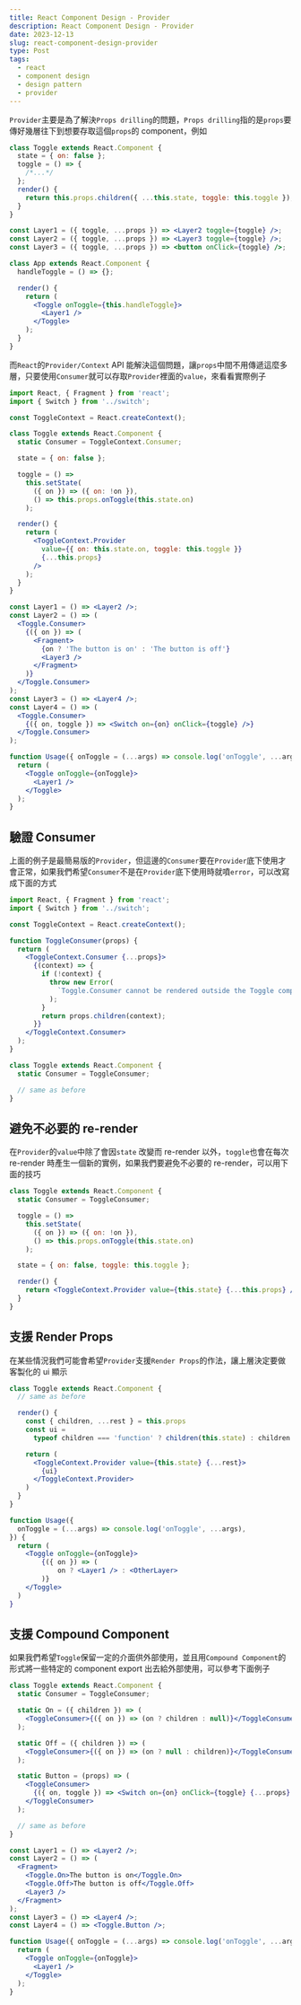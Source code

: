 ```yaml
---
title: React Component Design - Provider
description: React Component Design - Provider
date: 2023-12-13
slug: react-component-design-provider
type: Post
tags:
  - react
  - component design
  - design pattern
  - provider
---
```


`Provider`主要是為了解決`Props drilling`的問題，`Props drilling`指的是`props`要傳好幾層往下到想要存取這個`props`的 component，例如

```jsx
class Toggle extends React.Component {
  state = { on: false };
  toggle = () => {
    /*...*/
  };
  render() {
    return this.props.children({ ...this.state, toggle: this.toggle });
  }
}

const Layer1 = ({ toggle, ...props }) => <Layer2 toggle={toggle} />;
const Layer2 = ({ toggle, ...props }) => <Layer3 toggle={toggle} />;
const Layer3 = ({ toggle, ...props }) => <button onClick={toggle} />;

class App extends React.Component {
  handleToggle = () => {};

  render() {
    return (
      <Toggle onToggle={this.handleToggle}>
        <Layer1 />
      </Toggle>
    );
  }
}
```

而`React`的`Provider/Context` API 能解決這個問題，讓`props`中間不用傳遞這麼多層，只要使用`Consumer`就可以存取`Provider`裡面的`value`，來看看實際例子

```jsx
import React, { Fragment } from 'react';
import { Switch } from '../switch';

const ToggleContext = React.createContext();

class Toggle extends React.Component {
  static Consumer = ToggleContext.Consumer;

  state = { on: false };

  toggle = () =>
    this.setState(
      ({ on }) => ({ on: !on }),
      () => this.props.onToggle(this.state.on)
    );

  render() {
    return (
      <ToggleContext.Provider
        value={{ on: this.state.on, toggle: this.toggle }}
        {...this.props}
      />
    );
  }
}

const Layer1 = () => <Layer2 />;
const Layer2 = () => (
  <Toggle.Consumer>
    {({ on }) => (
      <Fragment>
        {on ? 'The button is on' : 'The button is off'}
        <Layer3 />
      </Fragment>
    )}
  </Toggle.Consumer>
);
const Layer3 = () => <Layer4 />;
const Layer4 = () => (
  <Toggle.Consumer>
    {({ on, toggle }) => <Switch on={on} onClick={toggle} />}
  </Toggle.Consumer>
);

function Usage({ onToggle = (...args) => console.log('onToggle', ...args) }) {
  return (
    <Toggle onToggle={onToggle}>
      <Layer1 />
    </Toggle>
  );
}
```

## 驗證 Consumer

上面的例子是最簡易版的`Provider`，但這邊的`Consumer`要在`Provider`底下使用才會正常，如果我們希望`Consumer`不是在`Provider`底下使用時就噴`error`，可以改寫成下面的方式

```jsx
import React, { Fragment } from 'react';
import { Switch } from '../switch';

const ToggleContext = React.createContext();

function ToggleConsumer(props) {
  return (
    <ToggleContext.Consumer {...props}>
      {(context) => {
        if (!context) {
          throw new Error(
            `Toggle.Consumer cannot be rendered outside the Toggle component`
          );
        }
        return props.children(context);
      }}
    </ToggleContext.Consumer>
  );
}

class Toggle extends React.Component {
  static Consumer = ToggleConsumer;

  // same as before
}
```

## 避免不必要的 re-render

在`Provider`的`value`中除了會因`state` 改變而 re-render 以外，`toggle`也會在每次 re-render 時產生一個新的實例，如果我們要避免不必要的 re-render，可以用下面的技巧

```jsx
class Toggle extends React.Component {
  static Consumer = ToggleConsumer;

  toggle = () =>
    this.setState(
      ({ on }) => ({ on: !on }),
      () => this.props.onToggle(this.state.on)
    );

  state = { on: false, toggle: this.toggle };

  render() {
    return <ToggleContext.Provider value={this.state} {...this.props} />;
  }
}
```

## 支援 Render Props

在某些情況我們可能會希望`Provider`支援`Render Props`的作法，讓上層決定要做客製化的 ui 顯示

```jsx
class Toggle extends React.Component {
  // same as before

  render() {
    const { children, ...rest } = this.props
    const ui =
      typeof children === 'function' ? children(this.state) : children

    return (
      <ToggleContext.Provider value={this.state} {...rest}>
        {ui}
      </ToggleContext.Provider>
    )
  }
}

function Usage({
  onToggle = (...args) => console.log('onToggle', ...args),
}) {
  return (
    <Toggle onToggle={onToggle}>
		{({ on }) => (
			on ? <Layer1 /> : <OtherLayer>
		)}
    </Toggle>
  )
}
```

## 支援 Compound Component

如果我們希望`Toggle`保留一定的介面供外部使用，並且用`Compound Component`的形式將一些特定的 component export 出去給外部使用，可以參考下面例子

```jsx
class Toggle extends React.Component {
  static Consumer = ToggleConsumer;

  static On = ({ children }) => (
    <ToggleConsumer>{({ on }) => (on ? children : null)}</ToggleConsumer>
  );

  static Off = ({ children }) => (
    <ToggleConsumer>{({ on }) => (on ? null : children)}</ToggleConsumer>
  );

  static Button = (props) => (
    <ToggleConsumer>
      {({ on, toggle }) => <Switch on={on} onClick={toggle} {...props} />}
    </ToggleConsumer>
  );

  // same as before
}

const Layer1 = () => <Layer2 />;
const Layer2 = () => (
  <Fragment>
    <Toggle.On>The button is on</Toggle.On>
    <Toggle.Off>The button is off</Toggle.Off>
    <Layer3 />
  </Fragment>
);
const Layer3 = () => <Layer4 />;
const Layer4 = () => <Toggle.Button />;

function Usage({ onToggle = (...args) => console.log('onToggle', ...args) }) {
  return (
    <Toggle onToggle={onToggle}>
      <Layer1 />
    </Toggle>
  );
}
```
